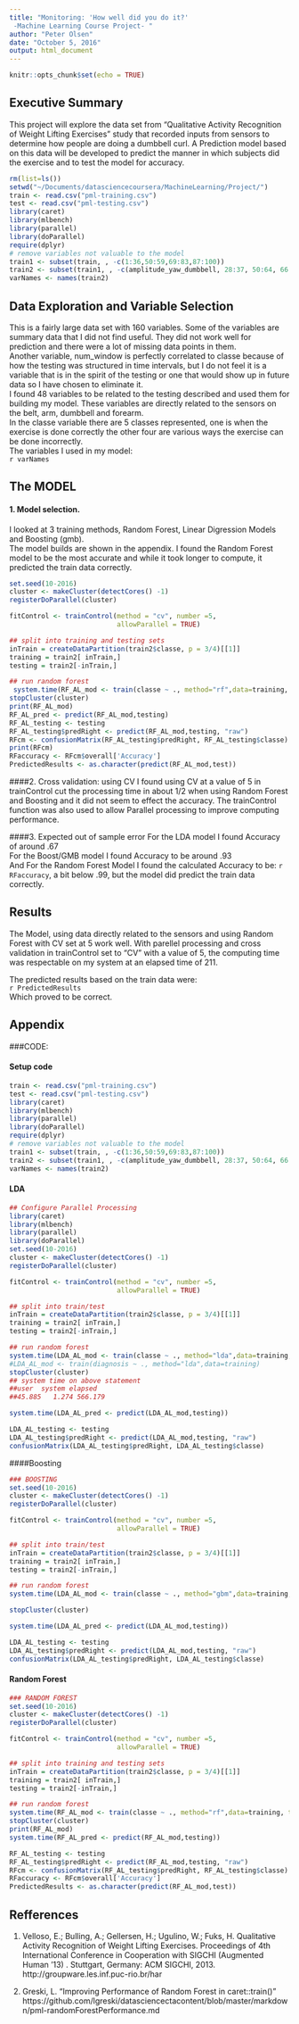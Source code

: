 ```yaml
---
title: "Monitoring: 'How well did you do it?' 
 -Machine Learning Course Project- "
author: "Peter Olsen"
date: "October 5, 2016"
output: html_document
---
```


```r
knitr::opts_chunk$set(echo = TRUE)
```

## Executive Summary
This project will explore the data set from "Qualitative Activity Recognition of Weight Lifting Exercises" study that recorded inputs from sensors to determine how people are doing a dumbbell curl.  A Prediction model based on this data will be developed to predict the manner in which subjects did the exercise and to test the model for accuracy.  

```r
rm(list=ls())
setwd("~/Documents/datasciencecoursera/MachineLearning/Project/")
train <- read.csv("pml-training.csv")
test <- read.csv("pml-testing.csv")
library(caret)
library(mlbench)
library(parallel)
library(doParallel)
require(dplyr)
# remove variables not valuable to the model
train1 <- subset(train, , -c(1:36,50:59,69:83,87:100))
train2 <- subset(train1, , -c(amplitude_yaw_dumbbell, 28:37, 50:64, 66:75))
varNames <- names(train2)  
```
## Data Exploration and Variable Selection
This is a fairly large data set with 160 variables.  Some of the variables are summary data that I did not find useful.  They did not work well for prediction and there were a lot of missing data points in them.    
Another variable, num_window is perfectly correlated to classe because of how the testing was structured in time intervals, but I do not feel it is a variable that is in the spirit of the testing or one that would show up in future data so I have chosen to eliminate it.  
I found 48 variables to be related to the testing described and used them for building my model.  These variables are directly related to the sensors on the belt, arm, dumbbell and forearm.  
In the classe variable there are 5 classes represented, one is when the exercise is done correctly the other four are various ways the exercise can be done incorrectly.  
The variables I used in my model:  
`r varNames`

## The MODEL
#### 1. Model selection.
I looked at 3 training methods, Random Forest, Linear Digression Models and Boosting (gmb).  
The model builds are shown in the appendix.
I found the Random Forest model to be the most accurate and while it took longer to compute, it predicted the train data correctly.

```r
set.seed(10-2016)
cluster <- makeCluster(detectCores() -1)
registerDoParallel(cluster)

fitControl <- trainControl(method = "cv", number =5,
                           allowParallel = TRUE)

## split into training and testing sets
inTrain = createDataPartition(train2$classe, p = 3/4)[[1]]
training = train2[ inTrain,]
testing = train2[-inTrain,]

## run random forest 
 system.time(RF_AL_mod <- train(classe ~ ., method="rf",data=training, trControl = fitControl))
stopCluster(cluster)
print(RF_AL_mod)
RF_AL_pred <- predict(RF_AL_mod,testing)
RF_AL_testing <- testing
RF_AL_testing$predRight <- predict(RF_AL_mod,testing, "raw")
RFcm <- confusionMatrix(RF_AL_testing$predRight, RF_AL_testing$classe)
print(RFcm)
RFaccuracy <- RFcm$overall['Accuracy']
PredictedResults <- as.character(predict(RF_AL_mod,test))
```

####2. Cross validation: using CV
I found using CV at a value of 5 in trainControl cut the processing time in about 1/2 when using Random Forest and Boosting and it did not seem to effect the accuracy.  The trainControl function was also used to allow Parallel processing to improve computing performance.

####3. Expected out of sample error
 For the LDA model I found Accuracy of around .67   
 For the Boost/GMB model I found Accuracy to be around .93  
 And For the Random Forest Model I found the calculated Accuracy to be: `r RFaccuracy`, a bit below .99, but the model did predict the train data correctly.
 
## Results
The Model, using data directly related to the sensors and using Random Forest with CV set at 5 work well.  With parellel processing and cross validation in trainControl set to "CV" with a value of 5, the computing time was respectable on my system at an elapsed time of 211. 
  
The predicted results based on the train data were:  
`r PredictedResults`  
Which proved to be correct.

## Appendix
###CODE:  

#### Setup code  
```r
train <- read.csv("pml-training.csv")
test <- read.csv("pml-testing.csv")
library(caret)
library(mlbench)
library(parallel)
library(doParallel)
require(dplyr)
# remove variables not valuable to the model
train1 <- subset(train, , -c(1:36,50:59,69:83,87:100))
train2 <- subset(train1, , -c(amplitude_yaw_dumbbell, 28:37, 50:64, 66:75))
varNames <- names(train2) 
```
#### LDA
```r
## Configure Parallel Processing
library(caret)
library(mlbench)
library(parallel)
library(doParallel)
set.seed(10-2016)
cluster <- makeCluster(detectCores() -1)
registerDoParallel(cluster)

fitControl <- trainControl(method = "cv", number =5,
                           allowParallel = TRUE)

## split into train/test
inTrain = createDataPartition(train2$classe, p = 3/4)[[1]]
training = train2[ inTrain,]
testing = train2[-inTrain,]

## run random forest
system.time(LDA_AL_mod <- train(classe ~ ., method="lda",data=training, trControl = fitControl))
#LDA_AL_mod <- train(diagnosis ~ ., method="lda",data=training)
stopCluster(cluster)
## system time on above statement
##user  system elapsed 
##45.885   1.274 566.179 

system.time(LDA_AL_pred <- predict(LDA_AL_mod,testing))

LDA_AL_testing <- testing
LDA_AL_testing$predRight <- predict(LDA_AL_mod,testing, "raw")
confusionMatrix(LDA_AL_testing$predRight, LDA_AL_testing$classe)  
```
####Boosting  
```r

### BOOSTING
set.seed(10-2016)
cluster <- makeCluster(detectCores() -1)
registerDoParallel(cluster)

fitControl <- trainControl(method = "cv", number =5,
                           allowParallel = TRUE)

## split into train/test
inTrain = createDataPartition(train2$classe, p = 3/4)[[1]]
training = train2[ inTrain,]
testing = train2[-inTrain,]

## run random forest
system.time(LDA_AL_mod <- train(classe ~ ., method="gbm",data=training, trControl = fitControl, verbose=FALSE))

stopCluster(cluster)

system.time(LDA_AL_pred <- predict(LDA_AL_mod,testing))

LDA_AL_testing <- testing
LDA_AL_testing$predRight <- predict(LDA_AL_mod,testing, "raw")
confusionMatrix(LDA_AL_testing$predRight, LDA_AL_testing$classe)  
```
#### Random Forest
```r

### RANDOM FOREST
set.seed(10-2016)
cluster <- makeCluster(detectCores() -1)
registerDoParallel(cluster)

fitControl <- trainControl(method = "cv", number =5,
                           allowParallel = TRUE)

## split into training and testing sets
inTrain = createDataPartition(train2$classe, p = 3/4)[[1]]
training = train2[ inTrain,]
testing = train2[-inTrain,]

## run random forest 
system.time(RF_AL_mod <- train(classe ~ ., method="rf",data=training, trControl = fitControl))
stopCluster(cluster)
print(RF_AL_mod)
system.time(RF_AL_pred <- predict(RF_AL_mod,testing))

RF_AL_testing <- testing
RF_AL_testing$predRight <- predict(RF_AL_mod,testing, "raw")
RFcm <- confusionMatrix(RF_AL_testing$predRight, RF_AL_testing$classe)
RFaccuracy <- RFcm$overall['Accuracy']
PredictedResults <- as.character(predict(RF_AL_mod,test))

```

## Refferences
1. Velloso, E.; Bulling, A.; Gellersen, H.; Ugulino, W.; Fuks, H. Qualitative Activity Recognition of Weight Lifting Exercises. Proceedings of 4th International Conference in Cooperation with SIGCHI (Augmented Human '13) . Stuttgart, Germany: ACM SIGCHI, 2013. 
http://groupware.les.inf.puc-rio.br/har

2. Greski, L. "Improving Performance of Random Forest in caret::train()" https://github.com/lgreski/datasciencectacontent/blob/master/markdown/pml-randomForestPerformance.md


